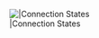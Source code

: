 [[File:https://github.com/BrightID/BrightID/blob/master/BrightID/diagrams/connection_states.mmd.svg||Connection States]]
